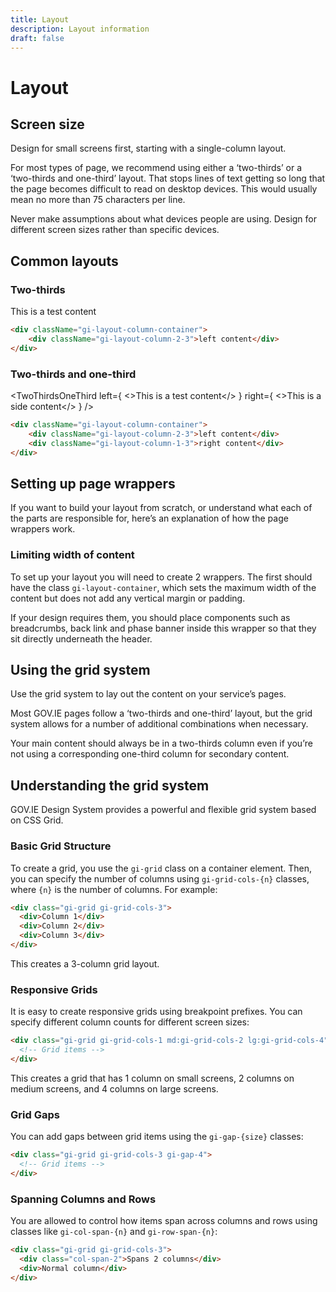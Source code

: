 ```yaml
---
title: Layout
description: Layout information
draft: false
---
```


# Layout

## Screen size

Design for small screens first, starting with a single-column layout.

For most types of page, we recommend using either a ‘two-thirds’ or a ‘two-thirds and one-third’ layout. That stops lines of text getting so long that the page becomes difficult to read on desktop devices. This would usually mean no more than 75 characters per line.

Never make assumptions about what devices people are using. Design for different screen sizes rather than specific devices.

## Common layouts

### Two-thirds

<TwoThirds>This is a test content</TwoThirds>

```html
<div className="gi-layout-column-container">
    <div className="gi-layout-column-2-3">left content</div>
</div>
```

### Two-thirds and one-third

<TwoThirdsOneThird 
    left={
        <>This is a test content</>
    }
    right={
        <>This is a side content</>
    } />

```html
<div className="gi-layout-column-container">
    <div className="gi-layout-column-2-3">left content</div>
    <div className="gi-layout-column-1-3">right content</div>
</div>
```

## Setting up page wrappers

If you want to build your layout from scratch, or understand what each of the parts are responsible for, here’s an explanation of how the page wrappers work.

### Limiting width of content

To set up your layout you will need to create 2 wrappers. The first should have the class `gi-layout-container`, which sets the maximum width of the content but does not add any vertical margin or padding.

If your design requires them, you should place components such as breadcrumbs, back link and phase banner inside this wrapper so that they sit directly underneath the header.

## Using the grid system

Use the grid system to lay out the content on your service’s pages.

Most GOV.IE pages follow a ‘two-thirds and one-third’ layout, but the grid system allows for a number of additional combinations when necessary.

Your main content should always be in a two-thirds column even if you’re not using a corresponding one-third column for secondary content.

## Understanding the grid system

GOV.IE Design System provides a powerful and flexible grid system based on CSS Grid. 

### Basic Grid Structure
To create a grid, you use the `gi-grid` class on a container element. Then, you can specify the number of columns using `gi-grid-cols-{n}` classes, where `{n}` is the number of columns.
For example:

```html
<div class="gi-grid gi-grid-cols-3">
  <div>Column 1</div>
  <div>Column 2</div>
  <div>Column 3</div>
</div>
```
This creates a 3-column grid layout.

### Responsive Grids
It is easy to create responsive grids using breakpoint prefixes. You can specify different column counts for different screen sizes:

```html
<div class="gi-grid gi-grid-cols-1 md:gi-grid-cols-2 lg:gi-grid-cols-4">
  <!-- Grid items -->
</div>
```
This creates a grid that has 1 column on small screens, 2 columns on medium screens, and 4 columns on large screens.

### Grid Gaps
You can add gaps between grid items using the `gi-gap-{size}` classes:

```html
<div class="gi-grid gi-grid-cols-3 gi-gap-4">
  <!-- Grid items -->
</div>
```

### Spanning Columns and Rows
You are allowed to control how items span across columns and rows using classes like `gi-col-span-{n}` and `gi-row-span-{n}`:
```html
<div class="gi-grid gi-grid-cols-3">
  <div class="col-span-2">Spans 2 columns</div>
  <div>Normal column</div>
</div>
```